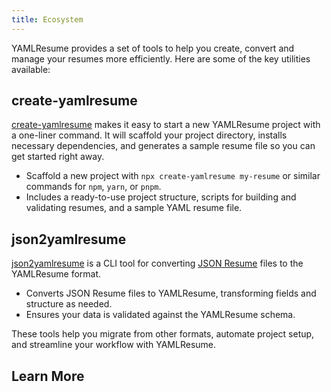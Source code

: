 ```yaml
---
title: Ecosystem
---
```


YAMLResume provides a set of tools to help you create, convert and manage your
resumes more efficiently. Here are some of the key utilities available:

## create-yamlresume

[create-yamlresume](./ecosystem/create-yamlresume) makes it easy to start a new
YAMLResume project with a one-liner command. It will scaffold your project
directory, installs necessary dependencies, and generates a sample resume file
so you can get started right away.

- Scaffold a new project with `npx create-yamlresume my-resume` or similar
  commands for `npm`, `yarn`, or `pnpm`.
- Includes a ready-to-use project structure, scripts for building and validating
  resumes, and a sample YAML resume file.

## json2yamlresume

[json2yamlresume](./ecosystem/json2yamlresume) is a CLI tool for converting
[JSON Resume](https://jsonresume.org/) files to the YAMLResume format.

- Converts JSON Resume files to YAMLResume, transforming fields and structure as
  needed.
- Ensures your data is validated against the YAMLResume schema.

These tools help you migrate from other formats, automate project setup, and
streamline your workflow with YAMLResume.

## Learn More

<Cards>
  <Card
    href="./ecosystem/create-yamlresume"
    title="create-yamlresume"
    description="Create a new YAMLResume project with a one-liner command"
  />
  <Card
    href="./ecosystem/json2yamlresume"
    title="json2yamlresume"
    description="Convert JSON Resume to YAMLResume"
  />
</Cards>
